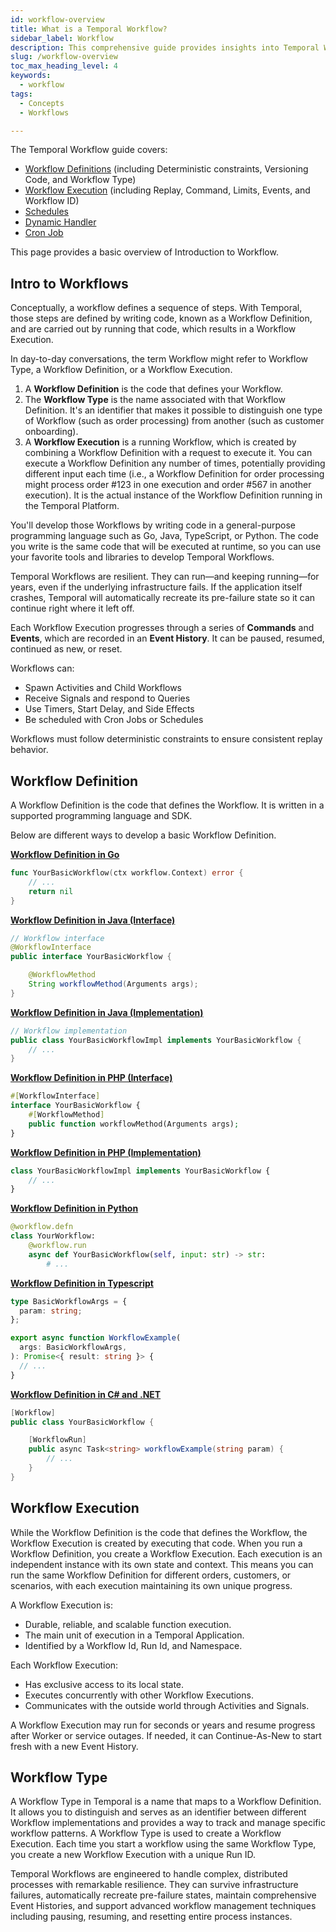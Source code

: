 ```yaml
---
id: workflow-overview
title: What is a Temporal Workflow?
sidebar_label: Workflow 
description: This comprehensive guide provides insights into Temporal Workflows, covering Workflow Definitions in various programming languages, deterministic constraints, handling code changes, and ensuring reliability, durability, and scalability in a Temporal Application, with examples and best practices for Workflow Versioning and development.
slug: /workflow-overview
toc_max_heading_level: 4
keywords:
  - workflow 
tags:
  - Concepts
  - Workflows

---
```


The Temporal Workflow guide covers: 
- [Workflow Definitions](/workflow-definition) (including Deterministic constraints, Versioning Code, and Workflow Type)
- [Workflow Execution](/workflow-execution) (including Replay, Command, Limits, Events, and Workflow ID)
- [Schedules](/schedule)
- [Dynamic Handler](/dynamic-handler)
- [Cron Job](/cron-job)

This page provides a basic overview of Introduction to Workflow. 

## Intro to Workflows
Conceptually, a workflow defines a sequence of steps.
With Temporal, those steps are defined by writing code, known as a Workflow Definition, and are carried out by running that code, which results in a Workflow Execution.

In day-to-day conversations, the term Workflow might refer to Workflow Type, a Workflow Definition, or a Workflow Execution. 

1. A **Workflow Definition** is the code that defines your Workflow.
2. The **Workflow Type** is the name associated with that Workflow Definition. 
It's an identifier that makes it possible to distinguish one type of Workflow (such as order processing) from another (such as customer onboarding).
3. A **Workflow Execution** is a running Workflow, which is created by combining a Workflow Definition with a request to execute it. 
You can execute a Workflow Definition any number of times, potentially providing different input each time (i.e., a Workflow Definition for order processing might process order #123 in one execution and order #567 in another execution). 
It is the  actual instance of the Workflow Definition running in the Temporal Platform.


You'll develop those Workflows by writing code in a general-purpose programming language such as Go, Java, TypeScript, or Python. 
The code you write is the same code that will be executed at runtime, so you can use your favorite tools and libraries to develop Temporal Workflows.

Temporal Workflows are resilient. 
They can run—and keeping running—for years, even if the underlying infrastructure fails. 
If the application itself crashes, Temporal will automatically recreate its pre-failure state so it can continue right where it left off.


Each Workflow Execution progresses through a series of **Commands** and **Events**, which are recorded in an **Event History**. 
It can be paused, resumed, continued as new, or reset.

Workflows can:

- Spawn Activities and Child Workflows
- Receive Signals and respond to Queries
- Use Timers, Start Delay, and Side Effects
- Be scheduled with Cron Jobs or Schedules

Workflows must follow deterministic constraints to ensure consistent replay behavior.

## Workflow Definition
A Workflow Definition is the code that defines the Workflow. 
It is written in a supported programming language and SDK.

Below are different ways to develop a basic Workflow Definition.

<Tabs groupId="basic-workflow-definition" queryString>
<TabItem value="go" label="Go">

**[Workflow Definition in Go](/develop/go/core-application#develop-workflows)**

```go
func YourBasicWorkflow(ctx workflow.Context) error {
    // ...
    return nil
}
```

</TabItem>
<TabItem value="java" label="Java">

**[Workflow Definition in Java (Interface)](/develop/java/core-application#develop-workflows)**

```java
// Workflow interface
@WorkflowInterface
public interface YourBasicWorkflow {

    @WorkflowMethod
    String workflowMethod(Arguments args);
}
```

**[Workflow Definition in Java (Implementation)](/develop/java/core-application#develop-workflows)**

```java
// Workflow implementation
public class YourBasicWorkflowImpl implements YourBasicWorkflow {
    // ...
}
```

</TabItem>
<TabItem value="php" label="PHP">

**[Workflow Definition in PHP (Interface)](/develop/php/core-application#develop-workflows)**

```php
#[WorkflowInterface]
interface YourBasicWorkflow {
    #[WorkflowMethod]
    public function workflowMethod(Arguments args);
}
```

**[Workflow Definition in PHP (Implementation)](/develop/php/core-application#develop-workflows)**

```php
class YourBasicWorkflowImpl implements YourBasicWorkflow {
    // ...
}
```

</TabItem>
<TabItem value="python" label="Python">

**[Workflow Definition in Python](/develop/python/core-application#develop-workflows)**

```Python
@workflow.defn
class YourWorkflow:
    @workflow.run
    async def YourBasicWorkflow(self, input: str) -> str:
        # ...
```

</TabItem>
<TabItem value="typescript" label="Typescript">

**[Workflow Definition in Typescript](/develop/typescript/core-application#develop-workflows)**

```Typescript
type BasicWorkflowArgs = {
  param: string;
};

export async function WorkflowExample(
  args: BasicWorkflowArgs,
): Promise<{ result: string }> {
  // ...
}
```

</TabItem>
<TabItem value="dotnet" label=".NET">

**[Workflow Definition in C# and .NET](/develop/dotnet/core-application#develop-workflow)**

```csharp
[Workflow]
public class YourBasicWorkflow {

    [WorkflowRun]
    public async Task<string> workflowExample(string param) {
        // ...
    }
}
```

</TabItem>

</Tabs>

## Workflow Execution

While the Workflow Definition is the code that defines the Workflow, the Workflow Execution is created by executing that code.
When you run a Workflow Definition, you create a Workflow Execution. 
Each execution is an independent instance with its own state and context. 
This means you can run the same Workflow Definition for different orders, customers, or scenarios, with each execution maintaining its own unique progress.


A Workflow Execution is:
-  Durable, reliable, and scalable function execution.
- The main unit of execution in a Temporal Application.
- Identified by a Workflow Id, Run Id, and Namespace.

Each Workflow Execution:

- Has exclusive access to its local state.
- Executes concurrently with other Workflow Executions.
- Communicates with the outside world through Activities and Signals.

A Workflow Execution may run for seconds or years and resume progress after Worker or service outages. 
If needed, it can Continue-As-New to start fresh with a new Event History.

## Workflow Type 
A Workflow Type in Temporal is a name that maps to a Workflow Definition.  
It allows you to distinguish and serves as an identifier between different Workflow implementations and provides a way to track and manage specific workflow patterns.
A Workflow Type is used to create a Workflow Execution. 
Each time you start a workflow using the same Workflow Type, you create a new Workflow Execution with a unique Run ID.


Temporal Workflows are engineered to handle complex, distributed processes with remarkable resilience. 
They can survive infrastructure failures, automatically recreate pre-failure states, maintain comprehensive Event Histories, and support advanced workflow management techniques including pausing, resuming, and resetting entire process instances.

